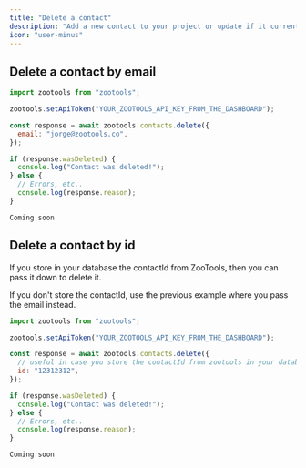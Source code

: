 ```yaml
---
title: "Delete a contact"
description: "Add a new contact to your project or update if it currently exists"
icon: "user-minus"
---
```


## Delete a contact by email

<CodeGroup>

```javascript JavaScript
import zootools from "zootools";

zootools.setApiToken("YOUR_ZOOTOOLS_API_KEY_FROM_THE_DASHBOARD");

const response = await zootools.contacts.delete({
  email: "jorge@zootools.co",
});

if (response.wasDeleted) {
  console.log("Contact was deleted!");
} else {
  // Errors, etc..
  console.log(response.reason);
}
```

```curl cURL
Coming soon
```

</CodeGroup>

## Delete a contact by id

If you store in your database the contactId from ZooTools, then you can pass it down to delete it.

If you don't store the contactId, use the previous example where you pass the email instead.

<CodeGroup>

```javascript JavaScript
import zootools from "zootools";

zootools.setApiToken("YOUR_ZOOTOOLS_API_KEY_FROM_THE_DASHBOARD");

const response = await zootools.contacts.delete({
  // useful in case you store the contactId from zootools in your database
  id: "12312312",
});

if (response.wasDeleted) {
  console.log("Contact was deleted!");
} else {
  // Errors, etc..
  console.log(response.reason);
}
```

```curl cURL
Coming soon
```

</CodeGroup>
